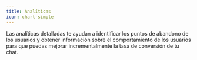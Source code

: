 ```yaml
---
title: Analíticas
icon: chart-simple
---
```


Las analíticas detalladas te ayudan a identificar los puntos de abandono de los usuarios y obtener información sobre el comportamiento de los usuarios para que puedas mejorar incrementalmente la tasa de conversión de tu chat.
